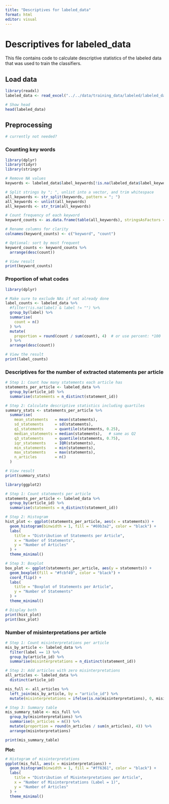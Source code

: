 ```yaml
---
title: "Descriptives for labeled_data"
format: html
editor: visual
---
```


# Descriptives for labeled_data

This file contains code to calculate descriptive statistics of the labeled data that was used to train the classifiers.

## Load data

```r
library(readxl)
labeled_data <- read_excel("../../data/training_data/labeled/labeled_data.xlsx")

# Show head
head(labeled_data)
```

## Preprocessing

```r
# currently not needed?
```

### Counting key words

```r
library(dplyr)
library(tidyr)
library(stringr)

# Remove NA values
keywords <- labeled_data$label_keywords[!is.na(labeled_data$label_keywords)]

# Split strings by "; ", unlist into a vector, and trim whitespace
all_keywords <- str_split(keywords, pattern = "; ")
all_keywords <- unlist(all_keywords)
all_keywords <- str_trim(all_keywords)

# Count frequency of each keyword
keyword_counts <- as.data.frame(table(all_keywords), stringsAsFactors = FALSE)

# Rename columns for clarity
colnames(keyword_counts) <- c("keyword", "count")

# Optional: sort by most frequent
keyword_counts <- keyword_counts %>%
  arrange(desc(count))

# View result
print(keyword_counts)
```

### Proportion of what codes

```r
library(dplyr)

# Make sure to exclude NAs if not already done
label_counts <- labeled_data %>%
  #filter(!is.na(label) & label != "") %>%
  group_by(label) %>%
  summarise(
    count = n()
  ) %>%
  mutate(
    proportion = round(count / sum(count), 4)  # or use percent: *100
  ) %>%
  arrange(desc(count))

# View the result
print(label_counts)
```

### Descriptives for the number of extracted statements per article

```r
# Step 1: Count how many statements each article has
statements_per_article <- labeled_data %>%
  group_by(article_id) %>%
  summarise(statements = n_distinct(statement_id))

# Step 2: Calculate descriptive statistics including quartiles
summary_stats <- statements_per_article %>%
  summarise(
    mean_statements   = mean(statements),
    sd_statements     = sd(statements),
    q1_statements     = quantile(statements, 0.25),
    median_statements = median(statements),   # same as Q2
    q3_statements     = quantile(statements, 0.75),
    iqr_statements    = IQR(statements),
    min_statements    = min(statements),
    max_statements    = max(statements),
    n_articles        = n()
  )

# View result
print(summary_stats)
```

```r
library(ggplot2)

# Step 1: Count statements per article
statements_per_article <- labeled_data %>%
  group_by(article_id) %>%
  summarise(statements = n_distinct(statement_id))

# Step 2: Histogram
hist_plot <- ggplot(statements_per_article, aes(x = statements)) +
  geom_histogram(binwidth = 1, fill = "#69b3a2", color = "black") +
  labs(
    title = "Distribution of Statements per Article",
    x = "Number of Statements",
    y = "Number of Articles"
  ) +
  theme_minimal()

# Step 3: Boxplot
box_plot <- ggplot(statements_per_article, aes(y = statements)) +
  geom_boxplot(fill = "#fcbf49", color = "black") +
  coord_flip() +
  labs(
    title = "Boxplot of Statements per Article",
    y = "Number of Statements"
  ) +
  theme_minimal()

# Display both
print(hist_plot)
print(box_plot)

```

### Number of misinterpretations per article

```r
# Step 1: Count misinterpretations per article
mis_by_article <- labeled_data %>%
  filter(label == 1) %>%
  group_by(article_id) %>%
  summarise(misinterpretations = n_distinct(statement_id))

# Step 2: Add articles with zero misinterpretations
all_articles <- labeled_data %>%
  distinct(article_id)

mis_full <- all_articles %>%
  left_join(mis_by_article, by = "article_id") %>%
  mutate(misinterpretations = ifelse(is.na(misinterpretations), 0, misinterpretations))

# Step 3: Summary table
mis_summary_table <- mis_full %>%
  group_by(misinterpretations) %>%
  summarise(n_articles = n()) %>%
  mutate(proportion = round(n_articles / sum(n_articles), 4)) %>%
  arrange(misinterpretations)

print(mis_summary_table)
```

**Plot:**

```r
# Histogram of misinterpretations
ggplot(mis_full, aes(x = misinterpretations)) +
  geom_histogram(binwidth = 1, fill = "#ff6361", color = "black") +
  labs(
    title = "Distribution of Misinterpretations per Article",
    x = "Number of Misinterpretations (Label = 1)",
    y = "Number of Articles"
  ) +
  theme_minimal()
```
